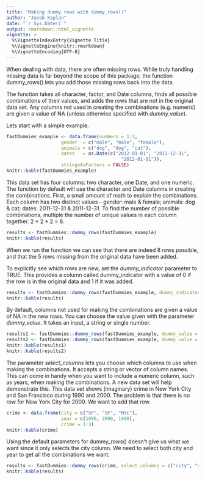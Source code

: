 ```yaml
---
title: "Making dummy rows with dummy_rows()"
author: "Jacob Kaplan"
date: "`r Sys.Date()`"
output: rmarkdown::html_vignette
vignette: >
  %\VignetteIndexEntry{Vignette Title}
  %\VignetteEngine{knitr::rmarkdown}
  %\VignetteEncoding{UTF-8}
---
```


When dealing with data, there are often missing rows. While truly handling missing data is far beyond the scope of this package, the function dummy_rows() lets you add those missing rows back into the data. 

The function takes all character, factor, and Date columns, finds all possible combinations of their values, and adds the rows that are not in the original data set. Any columns not used in creating the combinations (e.g. numeric) are given a value of NA (unless otherwise specified with *dummy_value*).

Lets start with a simple example. 

```r
fastDummies_example <- data.frame(numbers = 1:3,
                    gender  = c("male", "male", "female"),
                    animals = c("dog", "dog", "cat"),
                    dates   = as.Date(c("2012-01-01", "2011-12-31",
                                          "2012-01-01")),
                    stringsAsFactors = FALSE)
knitr::kable(fastDummies_example)
```

This data set has four columns: two character, one Date, and one numeric. The function by default will use the character and Date columns in creating the combinations. First, a small amount of math to explain the combinations. Each column has two distinct values - gender: male & female; animals: dog & cat; dates: 2011-12-31 & 2011-12-31. To find the number of possible combinations, multiple the number of unique values in each column together. 2 \* 2 \* 2 = 8. 

```r
results <- fastDummies::dummy_rows(fastDummies_example)
knitr::kable(results)
```

When we run the function we can see that there are indeed 8 rows possible, and that the 5 rows missing from the original data have been added. 

To explicitly see which rows are new, set the *dummy_indicator* parameter to TRUE. This provides a column called dummy_indicator with a value of 0 if the row is in the original data and 1 if it was added. 

```r
results <- fastDummies::dummy_rows(fastDummies_example, dummy_indicator = TRUE)
knitr::kable(results)
```

By default, columns not used for making the combinations are given a value of NA in the new rows. You can choose the value given with the parameter *dummy_value*. It takes an input, a string or single number.

```r
results1 <- fastDummies::dummy_rows(fastDummies_example, dummy_value = 0)
results2 <- fastDummies::dummy_rows(fastDummies_example, dummy_value = "new value")
knitr::kable(results1)
knitr::kable(results2)
```

The parameter *select_columns* lets you choose which columns to use when making the combinations. It accepts a string or vector of column names. This can come in handy when you want to include a numeric column, such as years, when making the combinations. A new data set will help demonstrate this. This data set shows (imaginary) crime in New York City and San Francisco during 1990 and 2000. The problem is that there is no row for New York City for 2000. We want to add that row. 

```r
crime <- data.frame(city = c("SF", "SF", "NYC"),
                    year = c(1990, 2000, 1990),
                    crime = 1:3)
knitr::kable(crime)
```

Using the default parameters for dummy_rows() doesn't give us what we want since it only selects the city column. We need to select both city and year to get all the combinations we want. 

```r
results <- fastDummies::dummy_rows(crime, select_columns = c("city", "year"))
knitr::kable(results)
```

